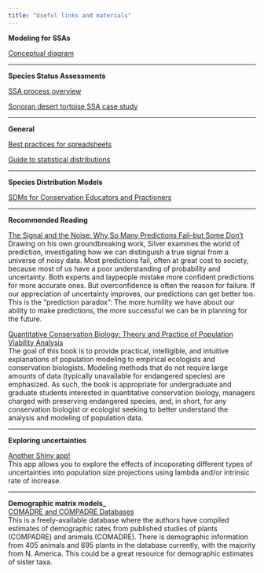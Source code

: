 ```yaml
---
title: "Useful links and materials"
---
```

  
__Modeling for SSAs__  
  
[Conceptual diagram](static/handouts/conceptual-diagram.pdf)  
  
---
  
__Species Status Assessments__  
  
[SSA process overview](static/handouts/Smith_etal_2018_SSA.pdf)  
  
[Sonoran desert tortoise SSA case study](McGowan_etal_2017_SDTSSA.pdf)
  
---
  
__General__  
  
[Best practices for spreadsheets](static/handouts/Broman-Woo-2018.pdf)
  
[Guide to statistical distributions](static/handouts/distributions.pdf) 
  
---
  
__Species Distribution Models__  
  
[SDMs for Conservation Educators and Practioners](static/handouts/SDMs-for-educators-and-practitioners.pdf)  
  
---
  
__Recommended Reading__  
  
[The Signal and the Noise: Why So Many Predictions Fail--but Some Don't](https://www.amazon.com/Signal-Noise-Many-Predictions-Fail-but-ebook/dp/B007V65R54)   
Drawing on his own groundbreaking work, Silver examines the world of prediction, investigating how we can distinguish a true signal from a universe of noisy data. Most predictions fail, often at great cost to society, because most of us have a poor understanding of probability and uncertainty. Both experts and laypeople mistake more confident predictions for more accurate ones. But overconfidence is often the reason for failure. If our appreciation of uncertainty improves, our predictions can get better too. This is the “prediction paradox”: The more humility we have about our ability to make predictions, the more successful we can be in planning for the future.  
  
  
[Quantitative Conservation Biology: Theory and Practice of Population Viability Analysis](https://www.amazon.com/Quantitative-Conservation-Biology-Population-Viability/dp/0878935460)   
The goal of this book is to provide practical, intelligible, and intuitive explanations of population modeling to empirical ecologists and conservation biologists. Modeling methods that do not require large amounts of data (typically unavailable for endangered species) are emphasized. As such, the book is appropriate for undergraduate and graduate students interested in quantitative conservation biology, managers charged with preserving endangered species, and, in short, for any conservation biologist or ecologist seeking to better understand the analysis and modeling of population data.  
  
---  
  
__Exploring uncertainties__  
  
[Another Shiny app!](https://amtucker.shinyapps.io/wild4890_pva/)  
This app allows you to explore the effects of incoporating different types of uncertainties into population size projections using lambda and/or intrinsic rate of increase.  
  
---  
  
__Demographic matrix models___  
[COMADRE and COMPADRE Databases](https://comadre-db.org/)  
This is a freely-available database where the authors have compiled estimates of demographic rates from published studies of plants (COMPADRE) and animals (COMADRE). There is demographic information from 405 animals and 695 plants in the database currently, with the majority from N. America. This could be a great resource for demographic estimates of sister taxa.  
  
